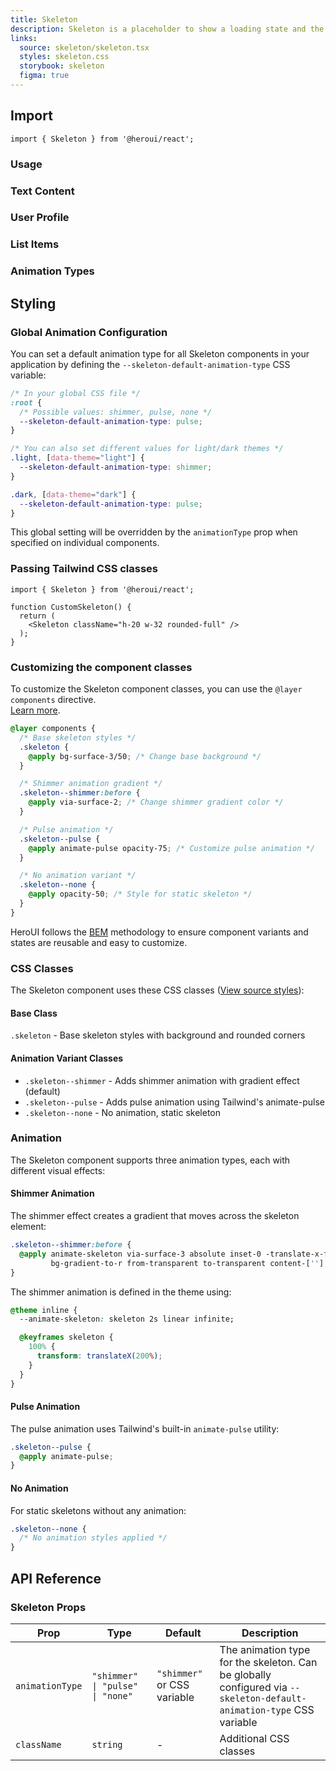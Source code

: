 ```yaml
---
title: Skeleton
description: Skeleton is a placeholder to show a loading state and the expected shape of a component.
links:
  source: skeleton/skeleton.tsx
  styles: skeleton.css
  storybook: skeleton
  figma: true
---
```


## Import

```tsx
import { Skeleton } from '@heroui/react';
```

### Usage

<ComponentPreview 
  name="skeleton-basic"
/>
 

### Text Content

<ComponentPreview 
  name="skeleton-text-content"
/>

### User Profile

<ComponentPreview 
  name="skeleton-user-profile"
/>

### List Items

<ComponentPreview
  name="skeleton-list"
/>

### Animation Types

<ComponentPreview
  name="skeleton-animation-types"
/>

## Styling

### Global Animation Configuration

You can set a default animation type for all Skeleton components in your application by defining the `--skeleton-default-animation-type` CSS variable:

```css
/* In your global CSS file */
:root {
  /* Possible values: shimmer, pulse, none */
  --skeleton-default-animation-type: pulse;
}

/* You can also set different values for light/dark themes */
.light, [data-theme="light"] {
  --skeleton-default-animation-type: shimmer;
}

.dark, [data-theme="dark"] {
  --skeleton-default-animation-type: pulse;
}
```

This global setting will be overridden by the `animationType` prop when specified on individual components.

### Passing Tailwind CSS classes

```tsx
import { Skeleton } from '@heroui/react';

function CustomSkeleton() {
  return (
    <Skeleton className="h-20 w-32 rounded-full" />
  );
}
```

### Customizing the component classes

To customize the Skeleton component classes, you can use the `@layer components` directive.
<br/>[Learn more](https://tailwindcss.com/docs/adding-custom-styles#adding-component-classes).

```css
@layer components {
  /* Base skeleton styles */
  .skeleton {
    @apply bg-surface-3/50; /* Change base background */
  }

  /* Shimmer animation gradient */
  .skeleton--shimmer:before {
    @apply via-surface-2; /* Change shimmer gradient color */
  }

  /* Pulse animation */
  .skeleton--pulse {
    @apply animate-pulse opacity-75; /* Customize pulse animation */
  }

  /* No animation variant */
  .skeleton--none {
    @apply opacity-50; /* Style for static skeleton */
  }
}
```

HeroUI follows the [BEM](https://getbem.com/) methodology to ensure component variants and states are reusable and easy to customize.

### CSS Classes

The Skeleton component uses these CSS classes ([View source styles](https://github.com/heroui-inc/heroui/blob/v3/packages/styles/components/skeleton.css)):

#### Base Class
`.skeleton` - Base skeleton styles with background and rounded corners

#### Animation Variant Classes
- `.skeleton--shimmer` - Adds shimmer animation with gradient effect (default)
- `.skeleton--pulse` - Adds pulse animation using Tailwind's animate-pulse
- `.skeleton--none` - No animation, static skeleton

### Animation

The Skeleton component supports three animation types, each with different visual effects:

#### Shimmer Animation
The shimmer effect creates a gradient that moves across the skeleton element:

```css
.skeleton--shimmer:before {
  @apply animate-skeleton via-surface-3 absolute inset-0 -translate-x-full
         bg-gradient-to-r from-transparent to-transparent content-[''];
}
```

The shimmer animation is defined in the theme using:
```css
@theme inline {
  --animate-skeleton: skeleton 2s linear infinite;

  @keyframes skeleton {
    100% {
      transform: translateX(200%);
    }
  }
}
```

#### Pulse Animation
The pulse animation uses Tailwind's built-in `animate-pulse` utility:

```css
.skeleton--pulse {
  @apply animate-pulse;
}
```

#### No Animation
For static skeletons without any animation:

```css
.skeleton--none {
  /* No animation styles applied */
}
```

## API Reference

### Skeleton Props

| Prop | Type | Default | Description |
|------|------|---------|-------------|
| `animationType` | `"shimmer" \| "pulse" \| "none"` | `"shimmer"` or CSS variable | The animation type for the skeleton. Can be globally configured via `--skeleton-default-animation-type` CSS variable |
| `className` | `string` | - | Additional CSS classes |
